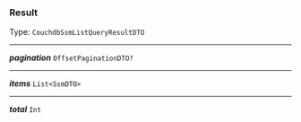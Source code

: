 


### Result

Type: `CouchdbSsmListQueryResultDTO`

---

***pagination*** `OffsetPaginationDTO?`

---

***items*** `List<SsmDTO>`

---

***total*** `Int`
